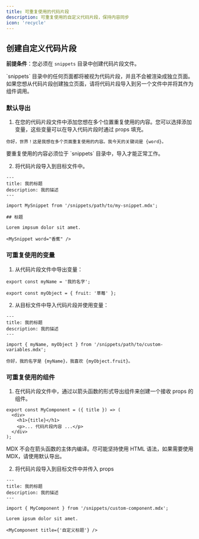 ```yaml
---
title: 可重复使用的代码片段
description: 可重复使用的自定义代码片段，保持内容同步
icon: 'recycle'
---
```



<SnippetIntro />

## 创建自定义代码片段

**前提条件**：您必须在 `snippets` 目录中创建代码片段文件。

<Note>
  `snippets` 目录中的任何页面都将被视为代码片段，并且不会被渲染成独立页面。如果您想从代码片段创建独立页面，请将代码片段导入到另一个文件中并将其作为组件调用。
</Note>

### 默认导出

1. 在您的代码片段文件中添加您想在多个位置重复使用的内容。您可以选择添加变量，这些变量可以在导入代码片段时通过 props 填充。

```mdx snippets/my-snippet.mdx
你好，世界！这是我想在多个页面重复使用的内容。我今天的关键词是 {word}。
```

<Warning>
  要重复使用的内容必须位于 `snippets` 目录中，导入才能正常工作。
</Warning>

2. 将代码片段导入到目标文件中。

```mdx destination-file.mdx
---
title: 我的标题
description: 我的描述
---

import MySnippet from '/snippets/path/to/my-snippet.mdx';

## 标题

Lorem impsum dolor sit amet.

<MySnippet word="香蕉" />
```

### 可重复使用的变量

1. 从代码片段文件中导出变量：

```mdx snippets/path/to/custom-variables.mdx
export const myName = '我的名字';

export const myObject = { fruit: '草莓' };
```

2. 从目标文件中导入代码片段并使用变量：

```mdx destination-file.mdx
---
title: 我的标题
description: 我的描述
---

import { myName, myObject } from '/snippets/path/to/custom-variables.mdx';

你好，我的名字是 {myName}，我喜欢 {myObject.fruit}。
```

### 可重复使用的组件

1. 在代码片段文件中，通过以箭头函数的形式导出组件来创建一个接收 props 的组件。

```mdx snippets/custom-component.mdx
export const MyComponent = ({ title }) => (
  <div>
    <h1>{title}</h1>
    <p>... 代码片段内容 ...</p>
  </div>
);
```

<Warning>
  MDX 不会在箭头函数的主体内编译。尽可能坚持使用 HTML 语法，如果需要使用 MDX，请使用默认导出。
</Warning>

2. 将代码片段导入到目标文件中并传入 props

```mdx destination-file.mdx
---
title: 我的标题
description: 我的描述
---

import { MyComponent } from '/snippets/custom-component.mdx';

Lorem ipsum dolor sit amet.

<MyComponent title={'自定义标题'} />
```